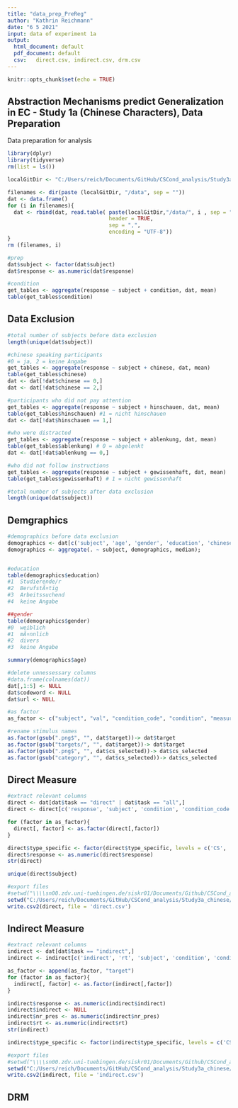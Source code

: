 ```yaml
---
title: "data_prep_PreReg"
author: "Kathrin Reichmann"
date: "6 5 2021"
input: data of experiment 1a
output:
  html_document: default
  pdf_document: default
  csv:   direct.csv, indirect.csv, drm.csv
---
```


```r
knitr::opts_chunk$set(echo = TRUE)
```

## Abstraction Mechanisms predict Generalization in EC - Study 1a (Chinese Characters), Data Preparation

Data preparation for analysis


```r
library(dplyr)
library(tidyverse)
rm(list = ls())

```

```r

localGitDir <- "C:/Users/reich/Documents/GitHub/CSCond_analysis/Study3a_chinese"

```

```r
filenames <- dir(paste (localGitDir, "/data", sep = ""))
dat <- data.frame()
for (i in filenames){
  dat <- rbind(dat, read.table( paste(localGitDir,"/data/", i , sep = ""),
                                header = TRUE, 
                                sep = ",", 
                                encoding = "UTF-8"))
}
rm (filenames, i)

```

```r

#prep
dat$subject <- factor(dat$subject)
dat$response <- as.numeric(dat$response)

#condition
get_tables <- aggregate(response ~ subject + condition, dat, mean)
table(get_tables$condition)

```

## Data Exclusion

```r
#total number of subjects before data exclusion
length(unique(dat$subject))

#chinese speaking participants
#0 = ja, 2 = keine Angabe
get_tables <- aggregate(response ~ subject + chinese, dat, mean)
table(get_tables$chinese)
dat <- dat[!dat$chinese == 0,]
dat <- dat[!dat$chinese == 2,]

#participants who did not pay attention
get_tables <- aggregate(response ~ subject + hinschauen, dat, mean)
table(get_tables$hinschauen) #1 = nicht hinschauen
dat <- dat[!dat$hinschauen == 1,]

#who were distracted
get_tables <- aggregate(response ~ subject + ablenkung, dat, mean)
table(get_tables$ablenkung) # 0 = abgelenkt
dat <- dat[!dat$ablenkung == 0,]

#who did not follow instructions
get_tables <- aggregate(response ~ subject + gewissenhaft, dat, mean)
table(get_tables$gewissenhaft) # 1 = nicht gewissenhaft

#total number of subjects after data exclusion
length(unique(dat$subject))

```

## Demgraphics

```r

#demographics before data exclusion
demographics <- dat[c('subject', 'age', 'gender', 'education', 'chinese', 'handedness')]
demographics <- aggregate(. ~ subject, demographics, median);


#education
table(demographics$education)
#1	Studierende/r
#2	BerufstÃ¤tig
#3	Arbeitssuchend
#4	keine Angabe

##gender
table(demographics$gender)
#0	weiblich
#1	mÃ¤nnlich
#2	divers
#3	keine Angabe

summary(demographics$age)

```

```r


#delete unnessessary columns
#data.frame(colnames(dat))
dat[,1:5] <- NULL
dat$codeword <- NULL
dat$url <- NULL

#as factor
as_factor <- c("subject", "val", "condition_code", "condition", "measure", "measure_code", "type", "type_specific", "category", "cs_selected")

#rename stimulus names
as.factor(gsub(".png$", "", dat$target))-> dat$target
as.factor(gsub("targets/", "", dat$target))-> dat$target
as.factor(gsub(".png$", "", dat$cs_selected))-> dat$cs_selected
as.factor(gsub("category", "", dat$cs_selected))-> dat$cs_selected

```


## Direct Measure


```r
#extract relevant columns
direct <- dat[dat$task == "direct" | dat$task == "all",] 
direct <- direct[c('response', 'subject', 'condition', 'condition_code', 'measure', 'measure_code', 'val', 'type', 'type_specific', 'category', 'cs_selected')]

for (factor in as_factor){
  direct[, factor] <- as.factor(direct[,factor])
}

direct$type_specific <- factor(direct$type_specific, levels = c('CS', 'GSold', 'GSnew', 'abstract', 'all'), labels = c('CS', 'GS same', 'GS different', "Feature", "Group"))
direct$response <- as.numeric(direct$response)
str(direct)

unique(direct$subject)

#export files
#setwd("\\\\sn00.zdv.uni-tuebingen.de/siskr01/Documents/Github/CSCond_analysis/CSCond_analysis/data")
setwd("C:/Users/reich/Documents/GitHub/CSCond_analysis/Study3a_chinese/data_preprocessed")
write.csv2(direct, file = 'direct.csv')

```


## Indirect Measure

```r
#extract relevant columns
indirect <- dat[dat$task == "indirect",]
indirect <- indirect[c('indirect', 'rt', 'subject', 'condition', 'condition_code', 'measure', 'measure_code', 'val', 'type', 'type_specific', 'category', 'cs_selected', 'target', 'nr_pres')]

as_factor <- append(as_factor, "target")
for (factor in as_factor){
  indirect[, factor] <- as.factor(indirect[,factor])
}

indirect$response <- as.numeric(indirect$indirect)
indirect$indirect <- NULL
indirect$nr_pres <- as.numeric(indirect$nr_pres)
indirect$rt <- as.numeric(indirect$rt)
str(indirect)

indirect$type_specific <- factor(indirect$type_specific, levels = c('CS', 'GSold', 'GSnew', 'abstract'), labels = c('CS', 'GS same', 'GS different', "Feature"))

#export files
#setwd("\\\\sn00.zdv.uni-tuebingen.de/siskr01/Documents/Github/CSCond_analysis/CSCond_analysis/data")
setwd("C:/Users/reich/Documents/GitHub/CSCond_analysis/Study3a_chinese/data")
write.csv2(indirect, file = 'indirect.csv')

```

## DRM

```r



```

